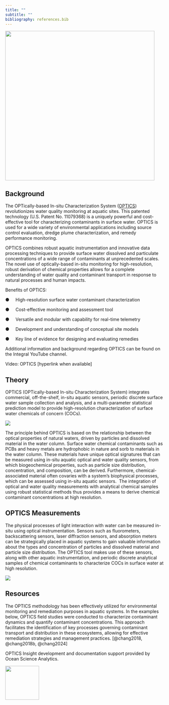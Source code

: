 ---
title: ""
subtitle: ""
bibliography: references.bib
---

![](images/integral-optics-insight-logo-(navy)-rgb-01.png){fig-align="center" width="473"}

## **Background**

The OPTically-based In-situ Characterization System ([OPTICS](https://www.integral-corp.com/our-services/oceans/optics/)) revolutionizes water quality monitoring at aquatic sites. This patented technology (U.S. Patent No. 11079368) is a uniquely powerful and cost-effective tool for characterizing contaminants in surface water. OPTICS is used for a wide variety of environmental applications including source control evaluation, dredge plume characterization, and remedy performance monitoring.

OPTICS combines robust aquatic instrumentation and innovative data processing techniques to provide surface water dissolved and particulate concentrations of a wide range of contaminants at unprecedented scales. The novel use of optically-based in-situ monitoring for high-resolution, robust derivation of chemical properties allows for a complete understanding of water quality and contaminant transport in response to natural processes and human impacts.

Benefits of OPTICS:

●     High-resolution surface water contaminant characterization

●     Cost-effective monitoring and assessment tool

●     Versatile and modular with capability for real-time telemetry

●     Development and understanding of conceptual site models

●     Key line of evidence for designing and evaluating remedies

Additional information and background regarding OPTICS can be found on the Integral YouTube channel. 

Video: OPTICS \[hyperlink when available\]

## **Theory**

OPTICS (OPTically-based In-situ Characterization System) integrates commercial, off-the-shelf, in-situ aquatic sensors, periodic discrete surface water sample collection and analysis, and a multi-parameter statistical prediction model to provide high-resolution characterization of surface water chemicals of concern (COCs).

![](images/optics-theory.jpg){fig-align="center"}

​The principle behind OPTICS is based on the relationship between the optical properties of natural waters, driven by particles and dissolved material in the water column. Surface water chemical contaminants such as PCBs and heavy metals are hydrophobic in nature and sorb to materials in the water column. These materials have unique optical signatures that can be measured using in-situ aquatic optical and water quality sensors, from which biogeochemical properties, such as particle size distribution, concentration, and composition, can be derived. Furthermore, chemical-associated material often covaries with a system’s biophysical processes, which can be assessed using in-situ aquatic sensors. ​ The integration of optical and water quality measurements with analytical chemical samples using robust statistical methods thus provides a means to derive chemical contaminant concentrations at high resolution.

## **OPTICS Measurements**

The physical processes of light interaction with water can be measured in-situ using optical instrumentation. Sensors such as fluorometers, backscattering sensors, laser diffraction sensors, and absorption meters can be strategically placed in aquatic systems to gain valuable information about the types and concentration of particles and dissolved material and particle size distribution. The OPTICS tool makes use of these sensors, along with other aquatic instrumentation, and periodic discrete analytical samples of chemical contaminants to characterize COCs in surface water at high resolution.

![](images/optics-deployment.jpg){fig-align="center"}

## **Resources**

The OPTICS methodology has been effectively utilized for environmental monitoring and remediation purposes in aquatic systems. In the examples below, OPTICS field studies were conducted to characterize contaminant dynamics and quantify contaminant concentrations. This approach facilitates the identification of key processes governing contaminant transport and distribution in these ecosystems, allowing for effective remediation strategies and management practices. [@chang2018, @chang2018b, @chang2024]

OPTICS Insight development and documentation support provided by Ocean Science Analytics.

![](images/white_square_OSA_med.jpg){width="107"}
